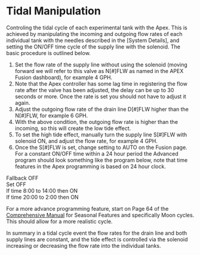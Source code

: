 # Tidal Manipulation

Controling the tidal cycle of each experimental tank with the Apex.  This is achieved by manipulating the incoming and outgoing flow rates of each individual tank with the needles described in the [System Details], and setting the ON/OFF time cycle of the supply line with the solenoid. The basic procedure is outlined below.

1. Set the flow rate of the supply line without using the solenoid (moving forward we will refer to this valve as N[#]FLW as named in the APEX Fusion dashboard), for example 4 GPH.
  1. Note that the Apex controller has some lag time in registering the flow rate after the valve has been adjusted, the delay can be up to 30 seconds or more. Once the rate is set you should not have to adjust it again.
2. Adjust the outgoing flow rate of the drain line D[#]FLW higher than the N[#]FLW, for example 6 GPH.
3. With the above condition, the outgoing flow rate is higher than the incoming, so this will create the low tide effect.
4. To set the high tide effect, manually turn the supply line S[#]FLW with solenoid ON, and adjust the flow rate, for example 4 GPH.
5. Once the S[#]FLW is set, change setting to AUTO on the Fusion page. For a constant ON/OFF time within a 24 hour period the Advanced program should look something like the program below, note that time features in the Apex programming is based on 24 hour clock.


Fallback OFF  
Set OFF  
If time 8:00 to 14:00 then ON  
If time 20:00 to 2:00 then ON  


For a more advance programming feature, start on Page 64 of the [Comprehensive Manual](/Manuals/Apex_Comprehensive_Reference_Manual.pdf) for Seasonal Features and specifically Moon cycles. This should allow for a more realistic cycle.  

In summary in a tidal cycle event the flow rates for the drain line and both supply lines are constant, and the tide effect is controlled via the solenoid increasing or decreasing the flow rate into the individual tanks.
